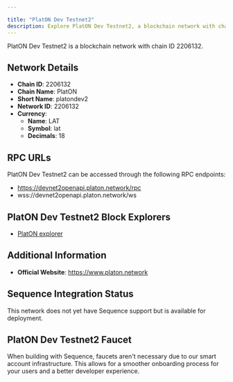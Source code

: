 ```yaml
---

title: "PlatON Dev Testnet2"
description: Explore PlatON Dev Testnet2, a blockchain network with chain ID 2206132. Learn about its native currency, LAT, and how to interact with the network.
---
```




PlatON Dev Testnet2 is a blockchain network with chain ID 2206132.

## Network Details

- **Chain ID**: 2206132
- **Chain Name**: PlatON
- **Short Name**: platondev2
- **Network ID**: 2206132
- **Currency**: 
  - **Name**: LAT
  - **Symbol**: lat
  - **Decimals**: 18

## RPC URLs

PlatON Dev Testnet2 can be accessed through the following RPC endpoints:

- https://devnet2openapi.platon.network/rpc
- wss://devnet2openapi.platon.network/ws

## PlatON Dev Testnet2 Block Explorers

- [PlatON explorer](https://devnet2scan.platon.network)

## Additional Information

- **Official Website**: https://www.platon.network

## Sequence Integration Status

This network does not yet have Sequence support but is available for deployment.

## PlatON Dev Testnet2 Faucet

When building with Sequence, faucets aren't necessary due to our smart account infrastructure. This allows for a smoother onboarding process for your users and a better developer experience.
